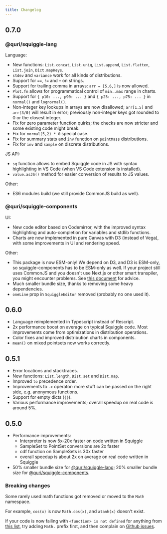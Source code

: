 ```yaml
---
title: Changelog
---
```


## 0.7.0

### @quri/squiggle-lang

Language:

- New functions: `List.concat`, `List.uniq`, `List.append`, `List.flatten`, `List.join`, `Dict.mapKeys`.
- `stdev` and `variance` work for all kinds of distributions.
- Support for `==`, `!=` and `+` on strings.
- Support for trailing comma in arrays: `arr = [5,6,]` is now allowed.
- `Plot.fn` allows for programmatical control of `min..max` range in charts.
- Support for `{ p10: ..., p90: ... }` and `{ p25: ..., p75: ... }` in `normal()` and `lognormal()`.
- Non-integer key lookups in arrays are now disallowed; `arr[1.5]` and `arr[3/0]` will result in error; previously non-integer keys got rounded to 0 or the closest integer.
- Fix for zero parameter function quirks; the checks are now stricter and some existing code might break.
- Fix for `normal(5,2) * 0` special case.
- Fix for summary stats and `inv` function on `pointMass` distributions.
- Fix for `inv` and `sample` on discrete distributions.

JS API:

- `sq` function allows to embed Squiggle code in JS with syntax highlighting in VS Code (when VS Code extension is installed).
- `value.asJS()` method for easier conversion of results to JS values.

Other:

- ES6 modules build (we still provide CommonJS build as well).

### @quri/squiggle-components

UI:

- New code editor based on Codemirror, with the improved syntax highlighting and auto-completion for variables and stdlib functions.
- Charts are now implemented in pure Canvas with D3 (instead of Vega), with some improvements in UI and rendering speed.

Other:

- This package is now ESM-only! We depend on D3, and D3 is ESM-only, so squiggle-components has to be ESM-only as well. If your project still uses CommonJS and you doesn't use Next.js or other smart transpiler, you might encounter problems. See [this document](https://gist.github.com/sindresorhus/a39789f98801d908bbc7ff3ecc99d99c) for advice.
- Much smaller bundle size, thanks to removing some heavy dependencies.
- `oneLine` prop in `SquiggleEditor` removed (probably no one used it).

## 0.6.0

- Language reimplemented in Typescript instead of Rescript.
- 2x performance boost on average on typical Squiggle code. Most improvements come from optimizations in distribution operations.
- Color fixes and improved distribution charts in components.
- `mean()` on mixed pointsets now works correctly.

## 0.5.1

- Error locations and stacktraces.
- New functions: `List.length`, `Dist.set` and `Dist.map`.
- Improved `to` precedence order.
- Improvements to `->` operator: more stuff can be passed on the right side, e.g. anonymous functions.
- Support for empty dicts (`{}`).
- Various performance improvements; overall speedup on real code is around 5%.

## 0.5.0

- Performance improvements:
  - Interpreter is now 5x-20x faster on code written in Squiggle
  - SampleSet to PointSet conversions are 2x faster
  - cdf function on SampleSets is 30x faster
  - overall speedup is about 2x on average on real code written in Squiggle
- 50% smaller bundle size for [@quri/squiggle-lang](https://www.npmjs.com/package/@quri/squiggle-lang); 20% smaller bundle size for [@quri/squiggle-components](https://www.npmjs.com/package/@quri/squiggle-components).

### Breaking changes

Some rarely used math functions got removed or moved to the `Math` namespace.

For example, `cos(x)` is now `Math.cos(x)`, and `atanh(x)` doesn't exist.

If your code is now failing with `<function> is not defined` for anything from [this list](https://mathjs.org/docs/reference/functions.html), try adding `Math.` prefix first, and then complain on [Github issues](https://github.com/quantified-uncertainty/squiggle/issues).
